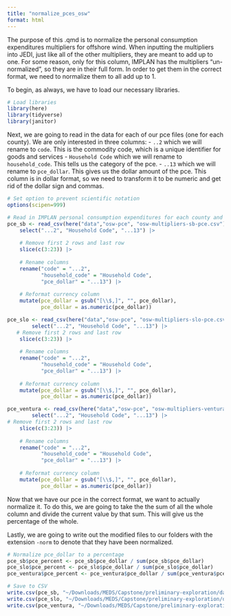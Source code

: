 ```yaml
---
title: "normalize_pces_osw"
format: html
---
```


The purpose of this .qmd is to normalize the personal consumption expenditures multipliers for offshore wind. When inputting the multipliers into JEDI, just like all of the other multipliers, they are meant to add up to one. For some reason, only for this column, IMPLAN has the multipliers "un-normalized", so they are in their full form. In order to get them in the correct format, we need to normalize them to all add up to 1. 

To begin, as always, we have to load our necessary libraries.
```r
# Load libraries
library(here)
library(tidyverse)
library(janitor)
```

Next, we are going to read in the data for each of our pce files (one for each county). We are only interested in three columns:
- `..2` which we will rename to `code`. This is the commodity code, which is a unique identifier for goods and services
- `Household Code` which we will rename to `household_code`. This tells us the category of the pce. 
- `..13` which we will rename to `pce_dollar`. This gives us the dollar amount of the pce. This column is in dollar format, so we need to transform it to be numeric and get rid of the dollar sign and commas. 
```r
# Set option to prevent scientific notation
options(scipen=999)

# Read in IMPLAN personal consumption expenditures for each county and clean
pce_sb <- read_csv(here("data","osw-pce", "osw-multipliers-sb-pce.csv")) |>
    select("...2", "Household Code", "...13") |>
    
    # Remove first 2 rows and last row
    slice(c(3:23)) |>
    
    # Rename columns
    rename("code" = "...2",
           "household_code" = "Household Code",
           "pce_dollar" = "...13") |>
    
    # Reformat currency column
    mutate(pce_dollar = gsub("[\\$,]", "", pce_dollar),
           pce_dollar = as.numeric(pce_dollar))
```

```r
pce_slo <- read_csv(here("data","osw-pce", "osw-multipliers-slo-pce.csv")) |>
        select("...2", "Household Code", "...13") |>
   # Remove first 2 rows and last row
    slice(c(3:23)) |>
    
    # Rename columns
    rename("code" = "...2",
           "household_code" = "Household Code",
           "pce_dollar" = "...13") |>
    
    # Reformat currency column
    mutate(pce_dollar = gsub("[\\$,]", "", pce_dollar),
           pce_dollar = as.numeric(pce_dollar))
```

```r
pce_ventura <- read_csv(here("data","osw-pce", "osw-multipliers-ventura-pce.csv")) |>
        select("...2", "Household Code", "...13") |>
# Remove first 2 rows and last row
    slice(c(3:23)) |>
    
    # Rename columns
    rename("code" = "...2",
           "household_code" = "Household Code",
           "pce_dollar" = "...13") |>
    
    # Reformat currency column
    mutate(pce_dollar = gsub("[\\$,]", "", pce_dollar),
           pce_dollar = as.numeric(pce_dollar))
```

Now that we have our pce in the correct format, we want to actually normalize it. To do this, we are going to take the the sum of all the whole column and divide the current value by that sum. This will give us the percentage of the whole. 

Lastly, we are going to write out the modified files to our folders with the extension `-norm` to denote that they have been normalized. 
```r
# Normalize pce_dollar to a percentage
pce_sb$pce_percent <- pce_sb$pce_dollar / sum(pce_sb$pce_dollar)
pce_slo$pce_percent <- pce_slo$pce_dollar / sum(pce_slo$pce_dollar)
pce_ventura$pce_percent <- pce_ventura$pce_dollar / sum(pce_ventura$pce_dollar)

# Save to CSV
write.csv(pce_sb, "~/Downloads/MEDS/Capstone/preliminary-exploration/data/osw-pce/sb-pce-norm.csv")
write.csv(pce_slo, "~/Downloads/MEDS/Capstone/preliminary-exploration/data/osw-pce/slo-pce-norm.csv")
write.csv(pce_ventura, "~/Downloads/MEDS/Capstone/preliminary-exploration/data/osw-pce/ventura-pce-norm.csv")
```

